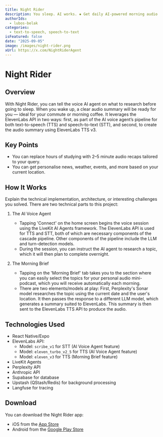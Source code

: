 ```yaml
---
title: Night Rider
description: You sleep. AI works. ✸ Get daily AI-powered morning audio briefings on local weather, news, nearby events and more…
authorIds:
  - lubos-belak
categories:
  - text-to-speech, speech-to-text
isFeatured: false
date: "2025-09-05"
image: /images/night-rider.png
xUrl: https://x.com/NightRiderAgent
---
```


# Night Rider

## Overview

With Night Rider, you can tell the voice AI agent on what to research before going to sleep. When you wake up, a clear audio summary will be ready for you — ideal for your commute or morning coffee.
It leverages the ElevenLabs API in two ways: first, as part of the AI voice agent’s pipeline for both text-to-speech (TTS) and speech-to-text (STT), and second, to create the audio summary using ElevenLabs TTS v3.

## Key Points

- You can replace hours of studying with 2–5 minute audio recaps tailored to your query.
- You can get personalise news, weather, events, and more based on your current location.

## How It Works

Explain the technical implementation, architecture, or interesting challenges you solved.
There are two technical parts to this project:

1. The AI Voice Agent
    - Tapping 'Connect' on the home screen begins the voice session using the LiveKit AI Agents framework. The ElevenLabs API is used for TTS and STT, both of which are necessary components of the cascade pipeline. Other components of the pipeline include the LLM and turn-detection models.
    - During the session, you can instruct the AI agent to research a topic, which it will then plan to complete overnight. 

2. The Morning Brief
    - Tapping on the 'Morning Brief' tab takes you to the section where you can easily select the topics for your personal audio mini-podcast, which you will receive automatically each morning.
    - There are two elements/models at play: First, Perplexity's Sonar model researches the topic using the current date and the user's location. It then passes the response to a different LLM model, which generates a summary suited to ElevenLabs. This summary is then sent to the ElevenLabs TTS API to produce the audio.

## Technologies Used

- React Native/Expo
- ElevenLabs API:
    - Model: `scribe_v1` for STT (AI Voice Agent feature)
    - Model: `eleven_turbo_v2_5` for TTS (AI Voice Agent feature)
    - Model: `eleven_v3` for TTS (Morning Brief feature)
- LiveKit Agents
- Perplexity API
- Anthropic API
- Supabase for database
- Upstash (QStash/Redis) for background processing
- Langfuse for tracing

## Download

You can download the Night Rider app:
- iOS from the [App Store](https://apps.apple.com/us/app/night-rider-ai-researcher/id6746437996)
- Android from the [Google Play Store](https://play.google.com/store/apps/details?id=app.httpster.nightrider&pli=1)



